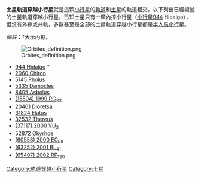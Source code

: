 '''土星軌道穿越小行星'''就是這顆[[小行星|小行星]]的[[軌道|軌道]]和[[土星|土星]]的軌道相交。以下列出已經編號的土星軌道穿越小行星。已知土星只有一顆內掠小行星（[[小行星944|小行星944]] Hidalgo），但沒有外掠或共軌，多數甚至是全部的土星軌道穿越小行星都是[[半人馬小行星|半人馬小行星]]。

''備註''：†表示內掠。

[[File:Orbites_definition.png|frame]]

* [[944_Hidalgo|944 Hidalgo]] †
* [[2060_Chiron|2060 Chiron]]
* [[5145_Pholus|5145 Pholus]]
* [[5335_Damocles|5335 Damocles]]
* [[8405_Asbolus|8405 Asbolus]]
* [[(15504)_1999_RG33|(15504) 1999 RG<sub>33</sub>]]
* [[20461_Dioretsa|20461 Dioretsa]]
* [[31824_Elatus|31824 Elatus]]
* [[32532_Thereus|32532 Thereus]]
* [[(37117)_2000_VU2|(37117) 2000 VU<sub>2</sub>]]
* [[52872_Okyrhoe|52872 Okyrhoe]] 
* [[(60558)_2000_EC98|(60558) 2000 EC<sub>98</sub>]]
* [[(63252)_2001_BL41|(63252) 2001 BL<sub>41</sub>]]
* [[(65407)_2002_RP120|(65407) 2002 RP<sub>120</sub>]]

{{asteroid-stub}}



[[Category:軌道穿越小行星|Category:軌道穿越小行星]]
[[Category:土星|Category:土星]]